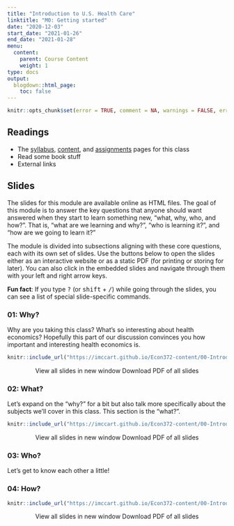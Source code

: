 ```yaml
---
title: "Introduction to U.S. Health Care"
linktitle: "M0: Getting started"
date: "2020-12-03"
start_date: "2021-01-26"
end_date: "2021-01-28"
menu:
  content:
    parent: Course Content
    weight: 1
type: docs
output:
  blogdown::html_page:
    toc: false
---
```


```r
knitr::opts_chunk$set(error = TRUE, comment = NA, warnings = FALSE, errors = FALSE, messages = FALSE, tidy = FALSE, echo = FALSE)
```

## Readings

- The [syllabus](/syllabus/), [content](/content/), and [assignments](/assignment/) pages for this class
- <i class="fas fa-book"></i> Read some book stuff
- <i class="fas fa-external-link-square-alt"></i> External links


## Slides {.tabset} 

The slides for this module are available online as HTML files. The goal of this module is to answer the key questions that anyone should want answered when they start to learn something new, "what, why, who, and how?". That is, "what are we learning and why?", "who is learning it?", and "how are we going to learn it?" 

The module is divided into subsections aligning with these core questions, each with its own set of slides. Use the buttons below to open the slides either as an interactive website or as a static PDF (for printing or storing for later). You can also click in the embedded slides and navigate through them with your left and right arrow keys.

:::fyi
**Fun fact**: If you type <kbd>?</kbd> (or <kbd>shift</kbd> + <kbd>/</kbd>) while going through the slides, you can see a list of special slide-specific commands.
:::

### 01: Why? 

Why are you taking this class? What's so interesting about health economics? Hopefully this part of our discussion convinces you how important and interesting health economics is. 

<center>

```r
knitr::include_url("https://imccart.github.io/Econ372-content/00-Introduction/00-intro1.html")
```

</center>

<p style="text-align:center;"><span class="btn btn-primary btn-lg" target="_blank" href="https://imccart.github.io/Econ372-content/00-Introduction/00-intro1.html"><i class="fas fa-external-link-alt"></i> View all slides in new window</span> <span class="btn btn-primary btn-lg" target="_blank" href="https://imccart.github.io/Econ372-content/00-Introduction/00-intro1.pdf"><i class="far fa-file-pdf"></i> Download PDF of all slides</span></p>


### 02: What? 

Let's expand on the "why?" for a bit but also talk more specifically about the subjects we'll cover in this class. This section is the "what?".

```r
knitr::include_url("https://imccart.github.io/Econ372-content/00-Introduction/00-intro2.html")
```

<p style="text-align:center;"><span class="btn btn-primary btn-lg" target="_blank" href="https://imccart.github.io/Econ372-content/00-Introduction/00-intro2.html"><i class="fas fa-external-link-alt"></i> View all slides in new window</span> <span class="btn btn-primary btn-lg" target="_blank" href="https://imccart.github.io/Econ372-content/00-Introduction/00-intro2.pdf"><i class="far fa-file-pdf"></i> Download PDF of all slides</span></p>


### 03: Who? 

Let's get to know each other a little!


### 04: How?

```r
knitr::include_url("https://imccart.github.io/Econ372-content/00-Introduction/00-intro4.html")
```

<p style="text-align:center;"><span class="btn btn-primary btn-lg" target="_blank" href="https://imccart.github.io/Econ372-content/00-Introduction/00-intro4.html"><i class="fas fa-external-link-alt"></i> View all slides in new window</span> <span class="btn btn-primary btn-lg" target="_blank" href="https://imccart.github.io/Econ372-content/00-Introduction/00-intro4.pdf"><i class="far fa-file-pdf"></i> Download PDF of all slides</span></p>

